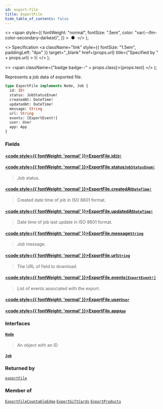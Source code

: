 ```yaml
---
id: export-file
title: ExportFile
hide_table_of_contents: false
---
```


  <>
    <span
      style={{
        fontWeight: "normal",
        fontSize: ".5em",
        color: "var(--ifm-color-secondary-darkest)",
      }}
    >
      &nbsp;●&nbsp;
    </span>
  </>
);

  <>
    Specification
    <a
      className="link"
      style={{ fontSize: "1.5em", paddingLeft: "4px" }}
      target="\_blank"
      href={props.url}
      title={"Specified by " + props.url}
    >
      ⎘
    </a>
  </>
);

  <>
    <span className={"badge badge--" + props.class}>{props.text}</span>
  </>
);

Represents a job data of exported file.

```graphql
type ExportFile implements Node, Job {
  id: ID!
  status: JobStatusEnum!
  createdAt: DateTime!
  updatedAt: DateTime!
  message: String
  url: String
  events: [ExportEvent!]
  user: User
  app: App
}
```

### Fields

#### [<code style={{ fontWeight: 'normal' }}>ExportFile.<b>id</b></code>](#)<Bullet />[`ID!`](../../api-reference/miscellaneous/scalars/id) <Badge class="secondary" text="non-null"/> <Badge class="secondary" text="scalar"/> <Badge class="secondary" text="miscellaneous"/>

>

#### [<code style={{ fontWeight: 'normal' }}>ExportFile.<b>status</b></code>](#)<Bullet />[`JobStatusEnum!`](../../api-reference/miscellaneous/enums/job-status-enum) <Badge class="secondary" text="non-null"/> <Badge class="secondary" text="enum"/> <Badge class="secondary" text="miscellaneous"/>

> Job status.

#### [<code style={{ fontWeight: 'normal' }}>ExportFile.<b>createdAt</b></code>](#)<Bullet />[`DateTime!`](../../api-reference/miscellaneous/scalars/date-time) <Badge class="secondary" text="non-null"/> <Badge class="secondary" text="scalar"/> <Badge class="secondary" text="miscellaneous"/>

> Created date time of job in ISO 8601 format.

#### [<code style={{ fontWeight: 'normal' }}>ExportFile.<b>updatedAt</b></code>](#)<Bullet />[`DateTime!`](../../api-reference/miscellaneous/scalars/date-time) <Badge class="secondary" text="non-null"/> <Badge class="secondary" text="scalar"/> <Badge class="secondary" text="miscellaneous"/>

> Date time of job last update in ISO 8601 format.

#### [<code style={{ fontWeight: 'normal' }}>ExportFile.<b>message</b></code>](#)<Bullet />[`String`](../../api-reference/miscellaneous/scalars/string) <Badge class="secondary" text="scalar"/> <Badge class="secondary" text="miscellaneous"/>

> Job message.

#### [<code style={{ fontWeight: 'normal' }}>ExportFile.<b>url</b></code>](#)<Bullet />[`String`](../../api-reference/miscellaneous/scalars/string) <Badge class="secondary" text="scalar"/> <Badge class="secondary" text="miscellaneous"/>

> The URL of field to download.

#### [<code style={{ fontWeight: 'normal' }}>ExportFile.<b>events</b></code>](#)<Bullet />[`[ExportEvent!]`](../../api-reference/miscellaneous/objects/export-event) <Badge class="secondary" text="list"/> <Badge class="secondary" text="object"/> <Badge class="secondary" text="miscellaneous"/>

> List of events associated with the export.

#### [<code style={{ fontWeight: 'normal' }}>ExportFile.<b>user</b></code>](#)<Bullet />[`User`](../../api-reference/users/objects/user) <Badge class="secondary" text="object"/> <Badge class="secondary" text="users"/>

>

#### [<code style={{ fontWeight: 'normal' }}>ExportFile.<b>app</b></code>](#)<Bullet />[`App`](../../api-reference/apps/objects/app) <Badge class="secondary" text="object"/> <Badge class="secondary" text="apps"/>

>

### Interfaces

#### [`Node`](../../api-reference/miscellaneous/interfaces/node) <Badge class="secondary" text="interface"/> <Badge class="secondary" text="miscellaneous"/>

> An object with an ID

#### [`Job`](../../api-reference/miscellaneous/interfaces/job) <Badge class="secondary" text="interface"/> <Badge class="secondary" text="miscellaneous"/>

>

### Returned by

[`exportFile`](../../api-reference/miscellaneous/queries/export-file) <Badge class="secondary" text="query"/>

### Member of

[`ExportFileCountableEdge`](../../api-reference/miscellaneous/objects/export-file-countable-edge) <Badge class="secondary" text="object"/><Bullet />[`ExportGiftCards`](../../api-reference/gift-cards/objects/export-gift-cards) <Badge class="secondary" text="object"/><Bullet />[`ExportProducts`](../../api-reference/products/objects/export-products) <Badge class="secondary" text="object"/>
